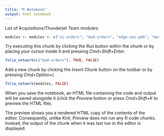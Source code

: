 ```yaml
---
title: "R Notebook"
output: html_notebook
---
```


List of Acquisitions/Thunderjet Team modules:
```r
modules <- modules <- c("ui-orders", "mod-orders", "edge-oai-pmh", "mod-oai-pmh", "edge-orders", "mod-inventory", "mod-gobi", "ui-vendors")
```


Try executing this chunk by clicking the *Run* button within the chunk or by placing your cursor inside it and pressing *Cmd+Shift+Enter*. 

```r
folio_network(c("mod-orders"), TRUE, FALSE)
```

Add a new chunk by clicking the *Insert Chunk* button on the toolbar or by pressing *Cmd+Option+I*.
```r
folio_network(modules, FALSE)
```

When you save the notebook, an HTML file containing the code and output will be saved alongside it (click the *Preview* button or press *Cmd+Shift+K* to preview the HTML file). 

The preview shows you a rendered HTML copy of the contents of the editor. Consequently, unlike *Knit*, *Preview* does not run any R code chunks. Instead, the output of the chunk when it was last run in the editor is displayed.

